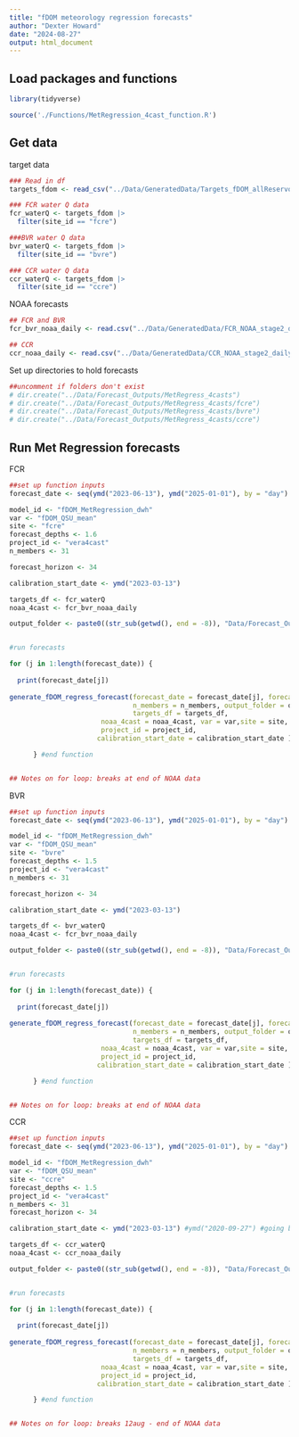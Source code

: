 ```yaml
---
title: "fDOM meteorology regression forecasts"
author: "Dexter Howard"
date: "2024-08-27"
output: html_document
---
```



## Load packages and functions 

```r
library(tidyverse)

source('./Functions/MetRegression_4cast_function.R')

```


## Get data 

target data 
```r
### Read in df 
targets_fdom <- read_csv("../Data/GeneratedData/Targets_fDOM_allReservoirs.csv")

### FCR water Q data
fcr_waterQ <- targets_fdom |>
  filter(site_id == "fcre")

###BVR water Q data
bvr_waterQ <- targets_fdom |>
  filter(site_id == "bvre")

### CCR water Q data
ccr_waterQ <- targets_fdom |>
  filter(site_id == "ccre")

```


NOAA forecasts 
```r
## FCR and BVR 
fcr_bvr_noaa_daily <- read.csv("../Data/GeneratedData/FCR_NOAA_stage2_dailyaverage_28sep20-23jan25.csv")

## CCR
ccr_noaa_daily <- read.csv("../Data/GeneratedData/CCR_NOAA_stage2_dailyaverage_29sep20-23jan25.csv")

```


Set up directories to hold forecasts

```r
##uncomment if folders don't exist
# dir.create("../Data/Forecast_Outputs/MetRegress_4casts")
# dir.create("../Data/Forecast_Outputs/MetRegress_4casts/fcre")
# dir.create("../Data/Forecast_Outputs/MetRegress_4casts/bvre")
# dir.create("../Data/Forecast_Outputs/MetRegress_4casts/ccre")

```




## Run Met Regression forecasts 

FCR
```r
##set up function inputs
forecast_date <- seq(ymd("2023-06-13"), ymd("2025-01-01"), by = "day")

model_id <- "fDOM_MetRegression_dwh"
var <- "fDOM_QSU_mean"
site <- "fcre"
forecast_depths <- 1.6
project_id <- "vera4cast"
n_members <- 31

forecast_horizon <- 34

calibration_start_date <- ymd("2023-03-13") 

targets_df <- fcr_waterQ
noaa_4cast <- fcr_bvr_noaa_daily

output_folder <- paste0((str_sub(getwd(), end = -8)), "Data/Forecast_Outputs/MetRegress_4casts/fcre/", model_id, "_", site, "_")


#run forecasts

for (j in 1:length(forecast_date)) {
  
  print(forecast_date[j]) 
  
generate_fDOM_regress_forecast(forecast_date = forecast_date[j], forecast_horizon = forecast_horizon, 
                               n_members = n_members, output_folder = output_folder, model_id = model_id, 
                               targets_df = targets_df,
                       noaa_4cast = noaa_4cast, var = var,site = site, forecast_depths = forecast_depths,
                       project_id = project_id,
                      calibration_start_date = calibration_start_date )

      } #end function


## Notes on for loop: breaks at end of NOAA data


```



BVR
```r
##set up function inputs
forecast_date <- seq(ymd("2023-06-13"), ymd("2025-01-01"), by = "day")

model_id <- "fDOM_MetRegression_dwh"
var <- "fDOM_QSU_mean"
site <- "bvre"
forecast_depths <- 1.5
project_id <- "vera4cast"
n_members <- 31

forecast_horizon <- 34

calibration_start_date <- ymd("2023-03-13") 

targets_df <- bvr_waterQ
noaa_4cast <- fcr_bvr_noaa_daily

output_folder <- paste0((str_sub(getwd(), end = -8)), "Data/Forecast_Outputs/MetRegress_4casts/bvre/", model_id, "_", site, "_")


#run forecasts

for (j in 1:length(forecast_date)) {
  
  print(forecast_date[j]) 
  
generate_fDOM_regress_forecast(forecast_date = forecast_date[j], forecast_horizon = forecast_horizon, 
                               n_members = n_members, output_folder = output_folder, model_id = model_id, 
                               targets_df = targets_df,
                       noaa_4cast = noaa_4cast, var = var,site = site, forecast_depths = forecast_depths,
                       project_id = project_id,
                      calibration_start_date = calibration_start_date )

      } #end function


## Notes on for loop: breaks at end of NOAA data


```


CCR
```r
##set up function inputs
forecast_date <- seq(ymd("2023-06-13"), ymd("2025-01-01"), by = "day")

model_id <- "fDOM_MetRegression_dwh"
var <- "fDOM_QSU_mean"
site <- "ccre"
forecast_depths <- 1.5
project_id <- "vera4cast"
n_members <- 31
forecast_horizon <- 34

calibration_start_date <- ymd("2023-03-13") #ymd("2020-09-27") #going back to start of noaa4casts since we're not limited by FLARE output

targets_df <- ccr_waterQ
noaa_4cast <- ccr_noaa_daily

output_folder <- paste0((str_sub(getwd(), end = -8)), "Data/Forecast_Outputs/MetRegress_4casts/ccre/", model_id, "_", site, "_")


#run forecasts

for (j in 1:length(forecast_date)) {
  
  print(forecast_date[j]) 
  
generate_fDOM_regress_forecast(forecast_date = forecast_date[j], forecast_horizon = forecast_horizon, 
                               n_members = n_members, output_folder = output_folder, model_id = model_id, 
                               targets_df = targets_df,
                       noaa_4cast = noaa_4cast, var = var,site = site, forecast_depths = forecast_depths,
                       project_id = project_id,
                      calibration_start_date = calibration_start_date )

      } #end function


## Notes on for loop: breaks 12aug - end of NOAA data


```








